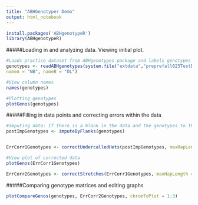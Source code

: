 ```yaml
---
title: "ABHGenotyper Demo"
output: html_notebook
---
```


```r
install.packages('ABHgenotypeR')
library(ABHgenotypeR)
```


#####Loading in and analyzing data. Viewing initial plot.
```r
#Loads practice dataset from ABHgenotypes package and labels genotypes
genotypes <- readABHgenotypes(system.file("extdata","preprefall025TestData.csv",package = "ABHgenotypeR"),
nameA = "NB", nameB = "OL")

#View column names
names(genotypes)

#Plotting genotypes 
plotGenos(genotypes)
```


#####Filling in data points and correcting errors within the data
```r
#Imputing data: If there is a blank in the data and the genotypes to the right and left of the blank are identical, the blank is filled in using this function. 
postImpGenotypes <- imputeByFlanks(genotypes)


ErrCorr1Genotypes <- correctUndercalledHets(postImpGenotypes, maxHapLength = 3)

#View plot of corrected data
plotGenos(ErrCorr1Genotypes)

ErrCorr2Genotypes <- correctStretches(ErrCorr1Genotypes, maxHapLength = 3)

```


#####Comparing genotype matrices and editing graphs
```r
plotCompareGenos(genotypes, ErrCorr2Genotypes, chromToPlot = 1:3)
```

